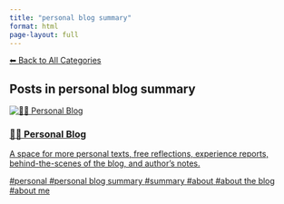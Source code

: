 ```yaml
---
title: "personal blog summary"
format: html
page-layout: full
---
```


[⬅ Back to All Categories](../categories.qmd)

## Posts in **personal blog summary**

::: {.cards-grid}
<div class="card">
<a class="card-link" href="/posts/personal/index.html">
<div class="card-image"><img src="/images/banner.png" alt="🧑‍🏫 Personal Blog"></div>
<div class="card-content">
<h3 class="card-title">🧑‍🏫 Personal Blog</h3>
<p class="card-desc">A space for more personal texts, free reflections, experience reports, behind-the-scenes of the blog, and author’s notes.</p>
<div class="chips"><span class="chip">#personal</span> <span class="chip">#personal blog summary</span> <span class="chip">#summary</span> <span class="chip">#about</span> <span class="chip">#about the blog</span> <span class="chip">#about me</span></div>
</div>
</a>
</div>
:::
